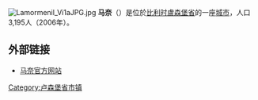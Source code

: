 {{Unreferenced|time=2018-08-13T05:38:36+00:00}}
{{otheruses|愛德華·馬奈}}
[[File:Lamormenil_Vi1aJPG.jpg|thumb]]
'''马奈'''（{{lang-fr|Manhay}}）是位於[[比利时|比利时]][[盧森堡省|盧森堡省]]的一座[[城市|城市]]，人口3,195人（2006年）。

== 外部链接 ==
*[http://www.manhay.be/ 马奈官方网站] {{Wayback|url=http://www.manhay.be/ |date=20020804102041 }}

{{卢森堡省市区}}
{{Authority control}}
{{Belgium-geo-stub}}

{{DEFAULTSORT:Manhay}}

[[Category:卢森堡省市镇|Category:卢森堡省市镇]]
